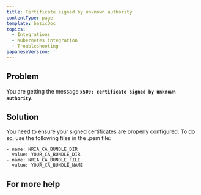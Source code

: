 ```yaml
---
title: Certificate signed by unknown authority
contentType: page
template: basicDoc
topics:
  - Integrations
  - Kubernetes integration
  - Troubleshooting
japaneseVersion: ''
---
```


## Problem

You are getting the message **`x509: certificate signed by unknown authority`**.

## Solution

You need to ensure your signed certificates are properly configured. To do so, use the following files in the .pem file:

```
- name: NRIA_CA_BUNDLE_DIR 
  value: YOUR_CA_BUNDLE_DIR 
- name: NRIA_CA_BUNDLE_FILE  
  value: YOUR_CA_BUNDLE_NAME
```

## For more help
